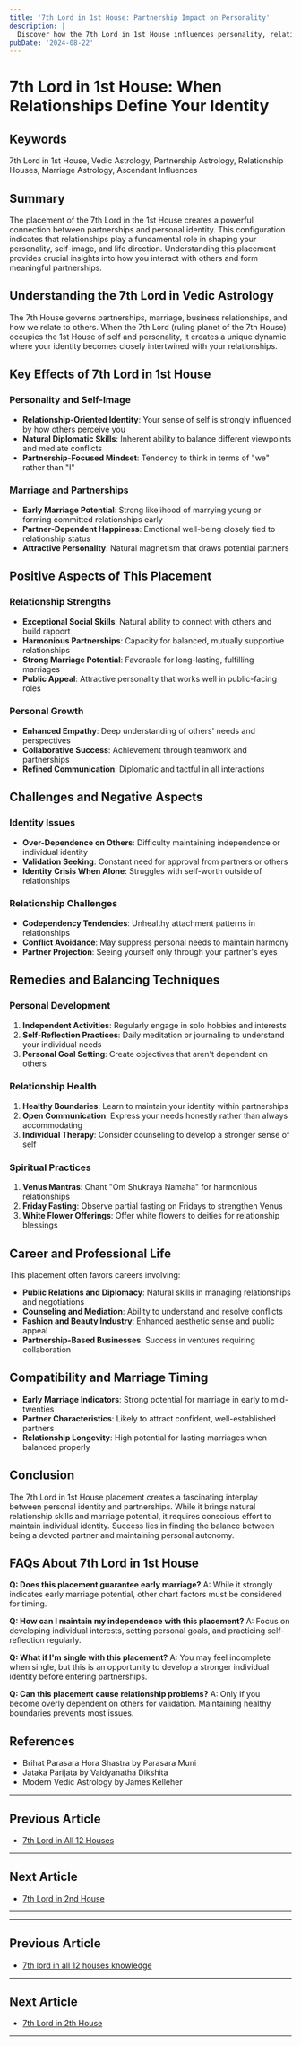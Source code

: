 ```yaml
---
title: '7th Lord in 1st House: Partnership Impact on Personality'
description: |
  Discover how the 7th Lord in 1st House influences personality, relationships, and self-identity in Vedic astrology. Learn positive effects, challenges, and remedies for this powerful planetary placement.
pubDate: '2024-08-22'
---
```


# 7th Lord in 1st House: When Relationships Define Your Identity

## Keywords
7th Lord in 1st House, Vedic Astrology, Partnership Astrology, Relationship Houses, Marriage Astrology, Ascendant Influences

## Summary
The placement of the 7th Lord in the 1st House creates a powerful connection between partnerships and personal identity. This configuration indicates that relationships play a fundamental role in shaping your personality, self-image, and life direction. Understanding this placement provides crucial insights into how you interact with others and form meaningful partnerships.

## Understanding the 7th Lord in Vedic Astrology
The 7th House governs partnerships, marriage, business relationships, and how we relate to others. When the 7th Lord (ruling planet of the 7th House) occupies the 1st House of self and personality, it creates a unique dynamic where your identity becomes closely intertwined with your relationships.

## Key Effects of 7th Lord in 1st House

### Personality and Self-Image
- **Relationship-Oriented Identity**: Your sense of self is strongly influenced by how others perceive you
- **Natural Diplomatic Skills**: Inherent ability to balance different viewpoints and mediate conflicts
- **Partnership-Focused Mindset**: Tendency to think in terms of "we" rather than "I"

### Marriage and Partnerships
- **Early Marriage Potential**: Strong likelihood of marrying young or forming committed relationships early
- **Partner-Dependent Happiness**: Emotional well-being closely tied to relationship status
- **Attractive Personality**: Natural magnetism that draws potential partners

## Positive Aspects of This Placement

### Relationship Strengths
- **Exceptional Social Skills**: Natural ability to connect with others and build rapport
- **Harmonious Partnerships**: Capacity for balanced, mutually supportive relationships
- **Strong Marriage Potential**: Favorable for long-lasting, fulfilling marriages
- **Public Appeal**: Attractive personality that works well in public-facing roles

### Personal Growth
- **Enhanced Empathy**: Deep understanding of others' needs and perspectives
- **Collaborative Success**: Achievement through teamwork and partnerships
- **Refined Communication**: Diplomatic and tactful in all interactions

## Challenges and Negative Aspects

### Identity Issues
- **Over-Dependence on Others**: Difficulty maintaining independence or individual identity
- **Validation Seeking**: Constant need for approval from partners or others
- **Identity Crisis When Alone**: Struggles with self-worth outside of relationships

### Relationship Challenges
- **Codependency Tendencies**: Unhealthy attachment patterns in relationships
- **Conflict Avoidance**: May suppress personal needs to maintain harmony
- **Partner Projection**: Seeing yourself only through your partner's eyes

## Remedies and Balancing Techniques

### Personal Development
1. **Independent Activities**: Regularly engage in solo hobbies and interests
2. **Self-Reflection Practices**: Daily meditation or journaling to understand your individual needs
3. **Personal Goal Setting**: Create objectives that aren't dependent on others

### Relationship Health
1. **Healthy Boundaries**: Learn to maintain your identity within partnerships
2. **Open Communication**: Express your needs honestly rather than always accommodating
3. **Individual Therapy**: Consider counseling to develop a stronger sense of self

### Spiritual Practices
1. **Venus Mantras**: Chant "Om Shukraya Namaha" for harmonious relationships
2. **Friday Fasting**: Observe partial fasting on Fridays to strengthen Venus
3. **White Flower Offerings**: Offer white flowers to deities for relationship blessings

## Career and Professional Life
This placement often favors careers involving:
- **Public Relations and Diplomacy**: Natural skills in managing relationships and negotiations
- **Counseling and Mediation**: Ability to understand and resolve conflicts
- **Fashion and Beauty Industry**: Enhanced aesthetic sense and public appeal
- **Partnership-Based Businesses**: Success in ventures requiring collaboration

## Compatibility and Marriage Timing
- **Early Marriage Indicators**: Strong potential for marriage in early to mid-twenties
- **Partner Characteristics**: Likely to attract confident, well-established partners
- **Relationship Longevity**: High potential for lasting marriages when balanced properly

## Conclusion
The 7th Lord in 1st House placement creates a fascinating interplay between personal identity and partnerships. While it brings natural relationship skills and marriage potential, it requires conscious effort to maintain individual identity. Success lies in finding the balance between being a devoted partner and maintaining personal autonomy.

## FAQs About 7th Lord in 1st House

**Q: Does this placement guarantee early marriage?**
A: While it strongly indicates early marriage potential, other chart factors must be considered for timing.

**Q: How can I maintain my independence with this placement?**
A: Focus on developing individual interests, setting personal goals, and practicing self-reflection regularly.

**Q: What if I'm single with this placement?**
A: You may feel incomplete when single, but this is an opportunity to develop a stronger individual identity before entering partnerships.

**Q: Can this placement cause relationship problems?**
A: Only if you become overly dependent on others for validation. Maintaining healthy boundaries prevents most issues.

## References
- Brihat Parasara Hora Shastra by Parasara Muni
- Jataka Parijata by Vaidyanatha Dikshita
- Modern Vedic Astrology by James Kelleher

---

## Previous Article
- [7th Lord in All 12 Houses](/blogs-md/1007_7th_Lord_in_all_Houses/100700_7th_Lord_in_all_12_Houses_knowledge.md)

---

## Next Article
- [7th Lord in 2nd House](/blogs-md/1007_7th_Lord_in_all_Houses/100702_7th_Lord_in_2th_House.md)

---
---

## Previous Article
- [7th lord in all 12 houses knowledge](100700_7th_lord_in_all_12_houses_knowledge.mdx)

---

## Next Article
- [7th Lord in 2th House](100702_7th_Lord_in_2th_House.mdx)

---
